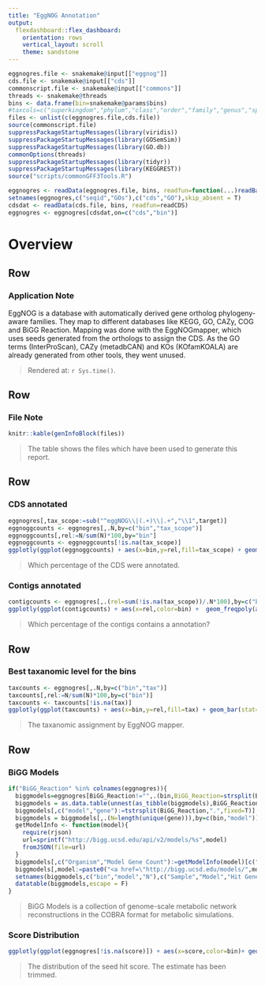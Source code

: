 ```yaml
---
title: "EggNOG Annotation"
output: 
  flexdashboard::flex_dashboard:
    orientation: rows
    vertical_layout: scroll
    theme: sandstone
---
```


```r
eggnogres.file <- snakemake@input[["eggnog"]]
cds.file <- snakemake@input[["cds"]]
commonscript.file <- snakemake@input[["commons"]]
threads <- snakemake@threads
bins <- data.frame(bin=snakemake@params$bins)
#taxcols=c("superkingdom","phylum","class","order","family","genus","species")
files <- unlist(c(eggnogres.file,cds.file))
source(commonscript.file)
suppressPackageStartupMessages(library(viridis))
suppressPackageStartupMessages(library(GOSemSim))
suppressPackageStartupMessages(library(GO.db))
commonOptions(threads)
suppressPackageStartupMessages(library(tidyr))
suppressPackageStartupMessages(library(KEGGREST))
source("scripts/commonGFF3Tools.R")

eggnogres <- readData(eggnogres.file, bins, readfun=function(...)readBaseGFF(fread(..., fill = T)))
setnames(eggnogres,c("seqid","GOs"),c("cds","GO"),skip_absent = T)
cdsdat <- readData(cds.file, bins, readfun=readCDS)
eggnogres <- eggnogres[cdsdat,on=c("cds","bin")]

```

# Overview

## Row

### Application Note

EggNOG is a database with automatically derived gene ortholog phylogeny-aware families. They map to different databases like KEGG, GO, CAZy, COG and BiGG Reaction. Mapping was done with the EggNOGmapper, which uses seeds generated from the orthologs to assign the CDS. As the GO terms (InterProScan), CAZy (metadbCAN) and KOs (KOfamKOALA) are already generated from other tools, they went unused.

> Rendered at: `r Sys.time()`.

## Row

### File Note

```r
knitr::kable(genInfoBlock(files))
```
> The table shows the files which have been used to generate this report.


## Row

### CDS annotated

```r
eggnogres[,tax_scope:=sub("^eggNOG\\|(.+)\\|.+","\\1",target)]
eggnoggcounts <- eggnogres[,.N,by=c("bin","tax_scope")]
eggnoggcounts[,rel:=N/sum(N)*100,by="bin"]
eggnoggcounts <- eggnoggcounts[!is.na(tax_scope)]
ggplotly(ggplot(eggnoggcounts) + aes(x=bin,y=rel,fill=tax_scope) + geom_bar(stat="identity",position="stack") + labs(x="Bin",fill="Tax. Scope",y="Of all CDS") + scale_y_continuous(labels = function(x) paste0(x, "%")))
```

> Which percentage of the CDS were annotated. 

### Contigs annotated

```r
contigcounts <- eggnogres[,.(rel=sum(!is.na(tax_scope))/.N*100),by=c("bin","cid")]
ggplotly(ggplot(contigcounts) + aes(x=rel,color=bin) +  geom_freqpoly(aes(y=1*..density..*100),position='identity',binwidth=1) + labs(x="Of CDS in contig annotated",fill="Bin",y="Of all Contigs") + scale_x_continuous(labels = function(x) paste0(x, "%")) + scale_y_continuous(labels = function(x) paste0(x, "%")))
```

> Which percentage of the contigs contains a annotation?


## Row

### Best taxanomic level for the bins

```r
taxcounts <- eggnogres[,.N,by=c("bin","tax")]
taxcounts[,rel:=N/sum(N)*100,by=c("bin")]
taxcounts <- taxcounts[!is.na(tax)]
ggplotly(ggplot(taxcounts) + aes(x=bin,y=rel,fill=tax) + geom_bar(stat="identity",position="stack") + labs(x="Bin",fill="Tax.",y="Of bin") + scale_y_continuous(labels = function(x) paste0(x, "%")))
```

> The taxanomic assignment by EggNOG mapper.

## Row

### BiGG Models

```r
if("BiGG_Reaction" %in% colnames(eggnogres)){
  biggmodels=eggnogres[BiGG_Reaction!="",.(bin,BiGG_Reaction=strsplit(BiGG_Reaction,",",T))]
  biggmodels = as.data.table(unnest(as_tibble(biggmodels),BiGG_Reaction))
  biggmodels[,c("model","gene"):=tstrsplit(BiGG_Reaction,".",fixed=T)]
  biggmodels = biggmodels[,.(N=length(unique(gene))),by=c(bin,"model")]
  getModelInfo <- function(model){
    require(rjson)
    url=sprintf("http://bigg.ucsd.edu/api/v2/models/%s",model)
    fromJSON(file=url)
  }
  biggmodels[,c("Organism","Model Gene Count"):=getModelInfo(model)[c("organism","gene_count")],by="model"]
  biggmodels[,model:=paste0("<a href=\"http://bigg.ucsd.edu/models/",model,"\">",model,"</a>")]
  setnames(biggmodels,c("bin","model","N"),c("Sample","Model","Hit Genes Count"))
  datatable(biggmodels,escape = F)
}
```

> BiGG Models is a collection of genome-scale metabolic network reconstructions in the COBRA format for metabolic simulations.

### Score Distribution

```r
ggplotly(ggplot(eggnogres[!is.na(score)]) + aes(x=score,color=bin)+ geom_density(trim=T) + labs(x="Seed Hit Score",y="Density estimate",color="bBin"))
```

> The distribution of the seed hit score. The estimate has been trimmed.
